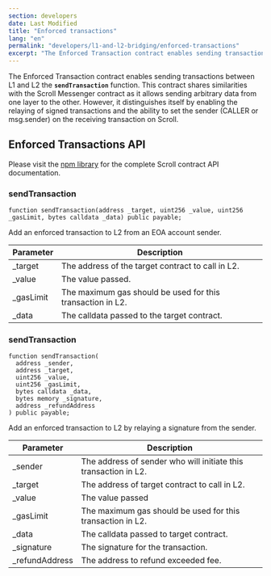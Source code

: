 ```yaml
---
section: developers
date: Last Modified
title: "Enforced transactions"
lang: "en"
permalink: "developers/l1-and-l2-bridging/enforced-transactions"
excerpt: "The Enforced Transaction contract enables sending transactions between L1 and L2 the sendTransaction function."
---
```



The Enforced Transaction contract enables sending transactions between L1 and L2 the **`sendTransaction`** function. This contract shares similarities with the Scroll Messenger contract as it allows sending arbitrary data from one layer to the other. However, it distinguishes itself by enabling the relaying of signed transactions and the ability to set the sender (CALLER or msg.sender) on the receiving transaction on Scroll.

## Enforced Transactions API

Please visit the [npm library](https://www.npmjs.com/package/@scroll-tech/contracts?activeTab=code) for the complete Scroll contract API documentation.

### sendTransaction

```solidity
function sendTransaction(address _target, uint256 _value, uint256 _gasLimit, bytes calldata _data) public payable;
```

Add an enforced transaction to L2 from an EOA account sender.

| Parameter  | Description                                                |
| ---------- | ---------------------------------------------------------- |
| \_target   | The address of the target contract to call in L2.              |
| \_value    | The value passed.                                          |
| \_gasLimit | The maximum gas should be used for this transaction in L2. |
| \_data     | The calldata passed to the target contract.                    |

### sendTransaction

```solidity
function sendTransaction(
  address _sender,
  address _target,
  uint256 _value,
  uint256 _gasLimit,
  bytes calldata _data,
  bytes memory _signature,
  address _refundAddress
) public payable;
```

Add an enforced transaction to L2 by relaying a signature from the sender.

| Parameter       | Description                                                     |
| --------------- | --------------------------------------------------------------- |
| \_sender        | The address of sender who will initiate this transaction in L2. |
| \_target        | The address of target contract to call in L2.                   |
| \_value         | The value passed                                                |
| \_gasLimit      | The maximum gas should be used for this transaction in L2.      |
| \_data          | The calldata passed to target contract.                         |
| \_signature     | The signature for the transaction.                              |
| \_refundAddress | The address to refund exceeded fee.                             |
